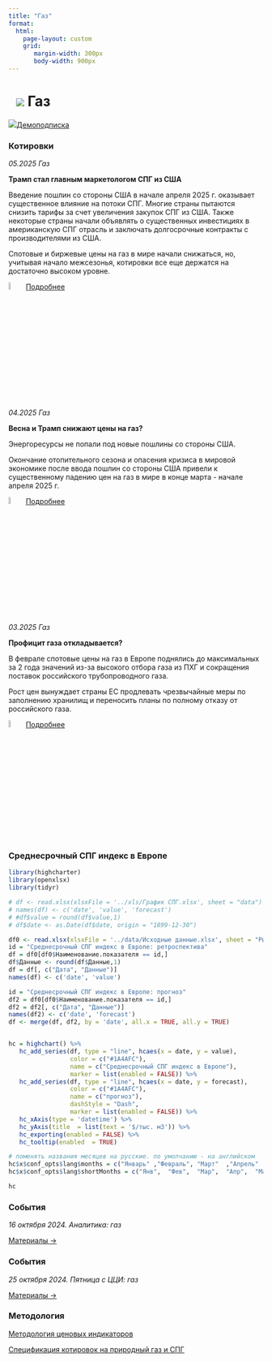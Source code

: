 ```yaml
---
title: "Газ"
format: 
  html:
    page-layout: custom
    grid:
       margin-width: 300px
       body-width: 900px
---
```


# ![](../images/icon-gas.svg) Газ {.my-custom-class style="margin-left:3%;"}

![](../images/icon-subscription.svg)[Демоподписка](../demo-subscription.qmd)

:::::: {.grid style="margin-left:0%"}
::: {.g-col-12 .g-col-sm-12 .g-col-xs-12 .g-col-xl-4 .g-col-md-6 .g-col-lg-6}
### Котировки

*05.2025 Газ*

**Трамп стал главным маркетологом СПГ из США**

Введение пошлин со стороны США в начале апреля 2025 г. оказывает существенное влияние на потоки СПГ. Многие страны пытаются снизить тарифы за счет увеличения закупок СПГ из США. Также некоторые страны начали объявлять о существенных инвестициях в американскую СПГ отрасль и заключать долгосрочные контракты с производителями из США.

Спотовые и биржевые цены на газ в мире начали снижаться, но, учитывая начало межсезонья, котировки все еще держатся на достаточно высоком уровне.

![](../images/icon-locker.svg){width="6%"} [Подробнее](../demo-subscription.qmd)

*04.2025 Газ*

**Весна и Трамп снижают цены на газ?**

Энергоресурсы не попали под новые пошлины со стороны США.

Окончание отопительного сезона и опасения кризиса в мировой экономике после ввода пошлин со стороны США привели к существенному падению цен на газ в мире в конце марта - начале апреля 2025 г.

![](../images/icon-locker.svg){width="6%"} [Подробнее](../demo-subscription.qmd)

*03.2025 Газ*

**Профицит газа откладывается?**

В феврале спотовые цены на газ в Европе поднялись до максимальных за 2 года значений из-за высокого отбора газа из ПХГ и сокращения поставок российского трубопроводного газа.

Рост цен вынуждает страны ЕС продлевать чрезвычайные меры по заполнению хранилищ и переносить планы по полному отказу от российского газа.

![](../images/icon-locker.svg){width="6%"} [Подробнее](../demo-subscription.qmd)
:::

::: {.g-col-12 .g-col-sm-12 .g-col-xs-12 .g-col-xl-6 .g-col-md-6 .g-col-lg-6}
### Среднесрочный СПГ индекс в Европе

```r
library(highcharter)
library(openxlsx)
library(tidyr)

# df <- read.xlsx(xlsxFile = '../xls/График СПГ.xlsx', sheet = "data") 
# names(df) <- c('date', 'value', 'forecast')
# #df$value = round(df$value,1)
# df$date <- as.Date(df$date, origin = "1899-12-30")

df0 <- read.xlsx(xlsxFile = '../data/Исходные данные.xlsx', sheet = "Рынки", detectDates = TRUE)
id = "Среднесрочный СПГ индекс в Европе: ретроспектива"
df = df0[df0$Наименование.показателя == id,]
df$Данные <- round(df$Данные,1)
df = df[, c("Дата", "Данные")]
names(df) <- c('date', 'value')

id = "Среднесрочный СПГ индекс в Европе: прогноз"
df2 = df0[df0$Наименование.показателя == id,]
df2 = df2[, c("Дата", "Данные")]
names(df2) <- c('date', 'forecast')
df <- merge(df, df2, by = 'date', all.x = TRUE, all.y = TRUE)


hc = highchart() %>% 
   hc_add_series(df, type = "line", hcaes(x = date, y = value), 
                 color = c("#1A4AFC"), 
                 name = c("Среднесрочный СПГ индекс в Европе"),
                 marker = list(enabled = FALSE)) %>%
   hc_add_series(df, type = "line", hcaes(x = date, y = forecast), 
                 color = c("#1A4AFC"), 
                 name = c("прогноз"),
                 dashStyle = "Dash",
                 marker = list(enabled = FALSE)) %>% 
   hc_xAxis(type = 'datetime') %>% 
   hc_yAxis(title  = list(text = '$/тыс. м3')) %>% 
   hc_exporting(enabled = FALSE) %>% 
   hc_tooltip(enabled  = TRUE)

# поменять названия месяцев на русские. по умолчанию - на английском
hc$x$conf_opts$lang$months = c("Январь"	,"Февраль",	"Март"	,"Апрель"	,"Май",	"Июнь", "Июль",	"Август",	"Сентябрь",	"Октябрь",	"Ноябрь",	"Декабрь")
hc$x$conf_opts$lang$shortMonths = c("Янв", 	"Фев",	"Мар",	"Апр",	"Май",	"Июн",	"Июл",	"Авг",	"Сен",	"Окт",	"Ноя",	"Дек")

hc

```

### События

*16 октября 2024. Аналитика: газ*

[Материалы →](../events/2024-10-16-gas.qmd)

### События

*25 октября 2024. Пятница с ЦЦИ: газ*

[Материалы →](../events/2024-10-25-gas.qmd)
:::

::: {.g-col-12 .g-col-sm-12 .g-col-xs-12 .g-col-xl-6 .g-col-md-6 .g-col-lg-6}
### Методология

[Методология ценовых индикаторов](../methodology/methodology-benchmark-pbc.qmd)

[Спецификация котировок на природный газ и СПГ](../methodology/specs-gas.qmd)
:::
::::::
